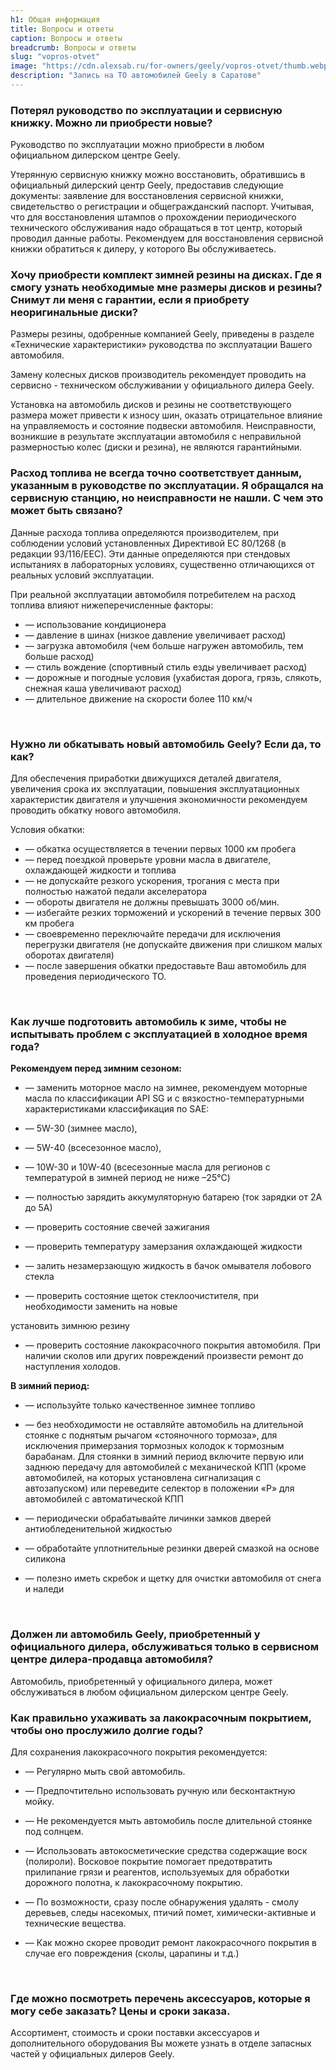 ```yaml
---
h1: Общая информация
title: Вопросы и ответы
caption: Вопросы и ответы
breadcrumb: Вопросы и ответы
slug: "vopros-otvet"
image: "https://cdn.alexsab.ru/for-owners/geely/vopros-otvet/thumb.webp"
description: "Запись на ТО автомобилей Geely в Саратове"
---
```




<h3 class="font-bold !mb-4">Потерял руководство по эксплуатации и сервисную книжку. Можно ли приобрести новые?</h3>

Руководство по эксплуатации можно приобрести в любом официальном дилерском центре Geely.

Утерянную сервисную книжку можно восстановить, обратившись в официальный дилерский центр Geely, предоставив следующие документы: заявление для восстановления сервисной книжки, свидетельство о регистрации и общегражданский паспорт. Учитывая, что для восстановления штампов о прохождении периодического технического обслуживания надо обращаться в тот центр, который проводил данные работы. Рекомендуем для восстановления сервисной книжки обратиться к дилеру, у которого Вы обслуживаетесь.
<br/>

<h3 class="font-bold !mb-4">Хочу приобрести комплект зимней резины на дисках. Где я смогу узнать необходимые мне размеры дисков и резины? Снимут ли меня с гарантии, если я приобрету неоригинальные диски?</h3>

Размеры резины, одобренные компанией Geely, приведены в разделе «Технические характеристики» руководства по эксплуатации Вашего автомобиля.

Замену колесных дисков производитель рекомендует проводить на сервисно - техническом обслуживании у официального дилера Geely.

Установка на автомобиль дисков и резины не соответствующего размера может привести к износу шин, оказать отрицательное влияние на управляемость и состояние подвески автомобиля. Неисправности, возникшие в результате эксплуатации автомобиля с неправильной размерностью колес (диски и резина), не являются гарантийными.
<br/>

<h3 class="font-bold !mb-4">Расход топлива не всегда точно соответствует данным, указанным в руководстве по эксплуатации. Я обращался на сервисную станцию, но неисправности не нашли. С чем это может быть связано?</h3>

Данные расхода топлива определяются производителем, при соблюдении условий установленных Директивой ЕС 80/1268 (в редакции 93/116/ЕЕС). Эти данные определяются при стендовых испытаниях в лабораторных условиях, существенно отличающихся от реальных условий эксплуатации.

При реальной эксплуатации автомобиля потребителем на расход топлива влияют нижеперечисленные факторы:

- — использование кондиционера 
- — давление в шинах (низкое давление увеличивает расход)
- — загрузка автомобиля (чем больше нагружен автомобиль, тем больше расход)
- — стиль вождение (спортивный стиль езды увеличивает расход)
- — дорожные и погодные условия (ухабистая дорога, грязь, слякоть, снежная каша увеличивают расход)
- — длительное движение на скорости более 110 км/ч
<br/>

<h3 class="font-bold !mb-4">Нужно ли обкатывать новый автомобиль Geely? Если да, то как?</h3>

Для обеспечения приработки движущихся деталей двигателя, увеличения срока их эксплуатации, повышения эксплуатационных характеристик двигателя и улучшения экономичности рекомендуем проводить обкатку нового автомобиля.

Условия обкатки:

- — обкатка осуществляется в течении первых 1000 км пробега
- — перед поездкой проверьте уровни масла в двигателе, охлаждающей жидкости и топлива
- — не допускайте резкого ускорения, трогания с места при полностью нажатой педали акселератора
- — обороты двигателя не должны превышать 3000 об/мин.
- — избегайте резких торможений и ускорений в течение первых 300 км пробега
- — своевременно переключайте передачи для исключения перегрузки двигателя (не допускайте движения при слишком малых оборотах двигателя)
- — после завершения обкатки предоставьте Ваш автомобиль для проведения периодического ТО.
<br/>

<h3 class="font-bold !mb-4">Как лучше подготовить автомобиль к зиме, чтобы не испытывать проблем с эксплуатацией в холодное время года?</h3>

**Рекомендуем перед зимним сезоном:**

- — заменить моторное масло на зимнее, рекомендуем моторные масла по классификации API SG и с вязкостно-температурными характеристиками классификация по SAE:

- — 5W-30 (зимнее масло),

- — 5W-40 (всесезонное масло),

- — 10W-30 и 10W-40 (всесезонные масла для регионов с температурой в зимней период не ниже –25°С)

- — полностью зарядить аккумуляторную батарею (ток зарядки от 2А до 5А)

- — проверить состояние свечей зажигания

- — проверить температуру замерзания охлаждающей жидкости

- — залить незамерзающую жидкость в бачок омывателя лобового стекла

- — проверить состояние щеток стеклоочистителя, при необходимости заменить на новые

установить зимнюю резину

- — проверить состояние лакокрасочного покрытия автомобиля. При наличии сколов или других повреждений произвести ремонт до наступления холодов.

**В зимний период:**

- — используйте только качественное зимнее топливо

- — без необходимости не оставляйте автомобиль на длительной стоянке с поднятым рычагом «стояночного тормоза», для исключения примерзания тормозных колодок к тормозным барабанам. Для стоянки в зимний период включите первую или заднюю передачу для автомобилей с механической КПП (кроме автомобилей, на которых установлена сигнализация с автозапуском) или переведите селектор в положении «Р» для автомобилей с автоматической КПП

- — периодически обрабатывайте личинки замков дверей антиобледенительной жидкостью

- — обработайте уплотнительные резинки дверей смазкой на основе силикона

- — полезно иметь скребок и щетку для очистки автомобиля от снега и наледи
<br/>

<h3 class="font-bold !mb-4">Должен ли автомобиль Geely, приобретенный у официального дилера, обслуживаться только в сервисном центре дилера-продавца автомобиля?</h3>

Автомобиль, приобретенный у официального дилера, может обслуживаться в любом официальном дилерском центре Geely.
<br/>

<h3 class="font-bold !mb-4">Как правильно ухаживать за лакокрасочным покрытием, чтобы оно прослужило долгие годы?</h3>

Для сохранения лакокрасочного покрытия рекомендуется:

- — Регулярно мыть свой автомобиль.

- — Предпочтительно использовать ручную или бесконтактную мойку.

- — Не рекомендуется мыть автомобиль после длительной стоянке под солнцем.

- — Использовать автокосметические средства содержащие воск (полироли). Восковое покрытие помогает предотвратить прилипание грязи и реагентов, используемых для обработки дорожного полотна, к лакокрасочному покрытию.

- — По возможности, сразу после обнаружения удалять - смолу деревьев, следы насекомых, птичий помет, химически-активные и технические вещества.

- — Как можно скорее проводит ремонт лакокрасочного покрытия в случае его повреждения (сколы, царапины и т.д.)
<br/>

<h3 class="font-bold !mb-4">Где можно посмотреть перечень аксессуаров, которые я могу себе заказать? Цены и сроки заказа.</h3>

Ассортимент, стоимость и сроки поставки аксессуаров и дополнительного оборудования Вы можете узнать в отделе запасных частей у официальных дилеров Geely.
<br/>

<SpecialSalonsInfo dataFormName="Узнать подробнее. Вопросы и ответы" />